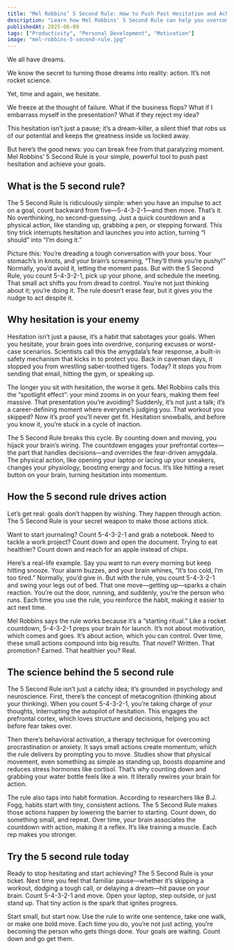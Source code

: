 ```yaml
---
title: "Mel Robbins’ 5 Second Rule: How to Push Past Hesitation and Achieve Your Goals"
description: "Learn how Mel Robbins' 5 Second Rule can help you overcome hesitation and take action on your goals. This simple countdown technique - 5-4-3-2-1 - interrupts fear and launches you into action, turning procrastination into progress."
publishedAt: 2025-06-09
tags: ["Productivity", "Personal Development", "Motivation"]
image: "mel-robbins-5-second-rule.jpg"
---
```



<BlogPageLayout frontmatter={frontmatter}>
We all have dreams.

We know the secret to turning those dreams into reality: action. It’s not rocket science.

Yet, time and again, we hesitate.

We freeze at the thought of failure. What if the business flops? What if I embarrass myself in the presentation? What if they reject my idea?

This hesitation isn’t just a pause; it’s a dream-killer, a silent thief that robs us of our potential and keeps the greatness inside us locked away.

But here’s the good news: you can break free from that paralyzing moment. Mel Robbins’ 5 Second Rule is your simple, powerful tool to push past hesitation and achieve your goals.

## What is the 5 second rule?

The 5 Second Rule is ridiculously simple: when you have an impulse to act on a goal, count backward from five—5-4-3-2-1—and then move. That’s it. No overthinking, no second-guessing. Just a quick countdown and a physical action, like standing up, grabbing a pen, or stepping forward. This tiny trick interrupts hesitation and launches you into action, turning “I should” into “I’m doing it.”

Picture this: You’re dreading a tough conversation with your boss. Your stomach’s in knots, and your brain’s screaming, “They’ll think you’re pushy!” Normally, you’d avoid it, letting the moment pass. But with the 5 Second Rule, you count 5-4-3-2-1, pick up your phone, and schedule the meeting. That small act shifts you from dread to control. You’re not just thinking about it; you’re doing it. The rule doesn’t erase fear, but it gives you the nudge to act despite it.

## Why hesitation is your enemy

Hesitation isn’t just a pause, it’s a habit that sabotages your goals. When you hesitate, your brain goes into overdrive, conjuring excuses or worst-case scenarios. Scientists call this the amygdala’s fear response, a built-in safety mechanism that kicks in to protect you. Back in caveman days, it stopped you from wrestling saber-toothed tigers. Today? It stops you from sending that email, hitting the gym, or speaking up.

The longer you sit with hesitation, the worse it gets. Mel Robbins calls this the “spotlight effect”: your mind zooms in on your fears, making them feel massive. That presentation you’re avoiding? Suddenly, it’s not just a talk; it’s a career-defining moment where everyone’s judging you. That workout you skipped? Now it’s proof you’ll never get fit. Hesitation snowballs, and before you know it, you’re stuck in a cycle of inaction.

The 5 Second Rule breaks this cycle. By counting down and moving, you hijack your brain’s wiring. The countdown engages your prefrontal cortex—the part that handles decisions—and overrides the fear-driven amygdala. The physical action, like opening your laptop or lacing up your sneakers, changes your physiology, boosting energy and focus. It’s like hitting a reset button on your brain, turning hesitation into momentum.

## How the 5 second rule drives action

Let’s get real: goals don’t happen by wishing. They happen through action. The 5 Second Rule is your secret weapon to make those actions stick.

Want to start journaling? Count 5-4-3-2-1 and grab a notebook. Need to tackle a work project? Count down and open the document. Trying to eat healthier? Count down and reach for an apple instead of chips.

Here’s a real-life example. Say you want to run every morning but keep hitting snooze. Your alarm buzzes, and your brain whines, “It’s too cold, I’m too tired.” Normally, you’d give in. But with the rule, you count 5-4-3-2-1 and swing your legs out of bed. That one move—getting up—sparks a chain reaction. You’re out the door, running, and suddenly, you’re the person who runs. Each time you use the rule, you reinforce the habit, making it easier to act next time.

Mel Robbins says the rule works because it’s a “starting ritual.” Like a rocket countdown, 5-4-3-2-1 preps your brain for launch. It’s not about motivation, which comes and goes. It’s about action, which you can control. Over time, these small actions compound into big results. That novel? Written. That promotion? Earned. That healthier you? Real.

## The science behind the 5 second rule

The 5 Second Rule isn’t just a catchy idea; it’s grounded in psychology and neuroscience. First, there’s the concept of metacognition (thinking about your thinking). When you count 5-4-3-2-1, you’re taking charge of your thoughts, interrupting the autopilot of hesitation. This engages the prefrontal cortex, which loves structure and decisions, helping you act before fear takes over.

Then there’s behavioral activation, a therapy technique for overcoming procrastination or anxiety. It says small actions create momentum, which the rule delivers by prompting you to move. Studies show that physical movement, even something as simple as standing up, boosts dopamine and reduces stress hormones like cortisol. That’s why counting down and grabbing your water bottle feels like a win. It literally rewires your brain for action.

The rule also taps into habit formation. According to researchers like B.J. Fogg, habits start with tiny, consistent actions. The 5 Second Rule makes those actions happen by lowering the barrier to starting. Count down, do something small, and repeat. Over time, your brain associates the countdown with action, making it a reflex. It’s like training a muscle. Each rep makes you stronger.

## Try the 5 second rule today

Ready to stop hesitating and start achieving? The 5 Second Rule is your ticket. Next time you feel that familiar pause—whether it’s skipping a workout, dodging a tough call, or delaying a dream—hit pause on your brain. Count 5-4-3-2-1 and move. Open your laptop, step outside, or just stand up. That tiny action is the spark that ignites progress.

Start small, but start now. Use the rule to write one sentence, take one walk, or make one bold move. Each time you do, you’re not just acting, you’re becoming the person who gets things done. Your goals are waiting. Count down and go get them.

</BlogPageLayout>

